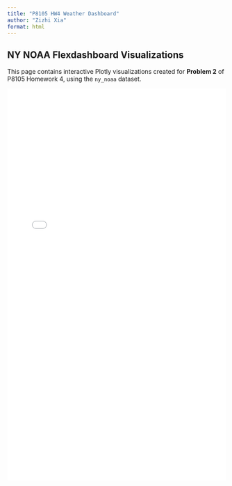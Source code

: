 ```yaml
---
title: "P8105 HW4 Weather Dashboard"
author: "Zizhi Xia"
format: html
---
```


## NY NOAA Flexdashboard Visualizations

This page contains interactive Plotly visualizations created for **Problem 2** of P8105 Homework 4, using the `ny_noaa` dataset.

<iframe src="dashboard.html" width="100%" height="900px" frameborder="0">

</iframe>
